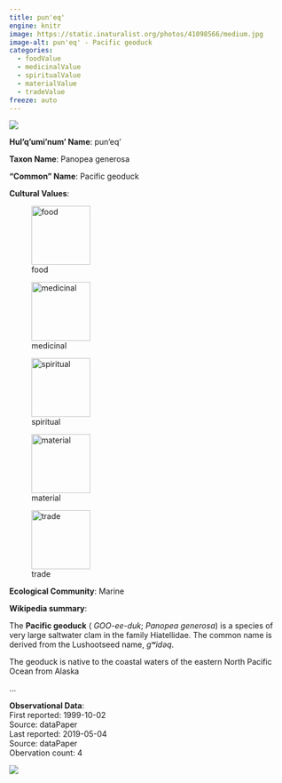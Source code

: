 ```yaml
---
title: pun'eq'
engine: knitr
image: https://static.inaturalist.org/photos/41098566/medium.jpg
image-alt: pun'eq' - Pacific geoduck
categories:
  - foodValue
  - medicinalValue
  - spiritualValue
  - materialValue
  - tradeValue
freeze: auto
---
```

![](https://static.inaturalist.org/photos/41098566/medium.jpg){fig-alt="pun'eq' - Pacific geoduck"}

**Hul'q'umi'num' Name**: pun'eq'



**Taxon Name**: Panopea generosa

**"Common" Name**: Pacific geoduck

**Cultural Values**:  

::: {layout-nrow=1 style="width:60%"}
![food](/files/food.svg){width=106px}

![medicinal](/files/medicinal.svg){width=106px}

![spiritual](/files/spiritual.svg){width=106px}

![material](/files/material.svg){width=106px}

![trade](/files/trade.svg){width=106px}
:::

**Ecological Community**: Marine

**Wikipedia summary**:  
<p class="mw-empty-elt">

</p>

<p>The <b>Pacific geoduck</b> (<span></span> <i title="English pronunciation respelling">GOO-ee-duk</i>; <i>Panopea generosa</i>) is a species of very large saltwater clam in the family Hiatellidae. The common name is derived from the Lushootseed name, <span title="Lushootseed-language text"><i lang="lut">gʷidəq</i></span>.
</p><p>The geoduck is native to the coastal waters of the eastern North Pacific Ocean from Alaska</p>...

**Observational Data**:   
First reported: 1999-10-02  
Source: dataPaper  
Last reported: 2019-05-04  
Source: dataPaper  
Obervation count: 4

![](community_dist.png)

